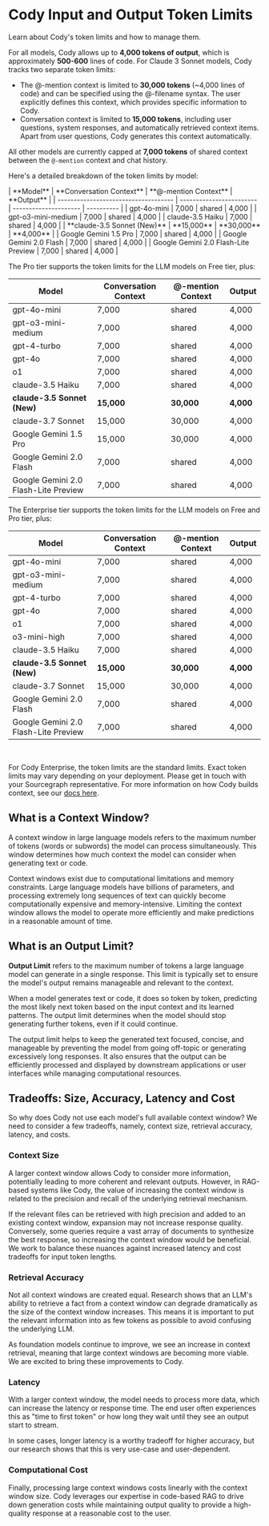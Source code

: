 # Cody Input and Output Token Limits

<p class="subtitle">Learn about Cody's token limits and how to manage them.</p>

For all models, Cody allows up to **4,000 tokens of output**, which is approximately **500-600** lines of code. For Claude 3 Sonnet models, Cody tracks two separate token limits:

- The @-mention context is limited to **30,000 tokens** (~4,000 lines of code) and can be specified using the @-filename syntax. The user explicitly defines this context, which provides specific information to Cody.
- Conversation context is limited to **15,000 tokens**, including user questions, system responses, and automatically retrieved context items. Apart from user questions, Cody generates this context automatically.

All other models are currently capped at **7,000 tokens** of shared context between the `@-mention` context and chat history.

Here's a detailed breakdown of the token limits by model:

<Tabs>
  <Tab title="Free">
|              **Model**               | **Conversation Context** | **@-mention Context** | **Output** |
| ------------------------------------ | ------------------------ | --------------------- | ---------- |
| gpt-4o-mini                          | 7,000                    | shared                | 4,000      |
| gpt-o3-mini-medium                   | 7,000                    | shared                | 4,000      |
| claude-3.5 Haiku                     | 7,000                    | shared                | 4,000      |
| **claude-3.5 Sonnet (New)**          | **15,000**               | **30,000**            | **4,000**  |
| Google Gemini 1.5 Pro                | 7,000                    | shared                | 4,000      |
| Google Gemini 2.0 Flash              | 7,000                    | shared                | 4,000      |
| Google Gemini 2.0 Flash-Lite Preview | 7,000                    | shared                | 4,000      |

  </Tab>

<Tab title="Pro">

The Pro tier supports the token limits for the LLM models on Free tier, plus:

|              **Model**               | **Conversation Context** | **@-mention Context** | **Output** |
| ------------------------------------ | ------------------------ | --------------------- | ---------- |
| gpt-4o-mini                          | 7,000                    | shared                | 4,000      |
| gpt-o3-mini-medium                   | 7,000                    | shared                | 4,000      |
| gpt-4-turbo                          | 7,000                    | shared                | 4,000      |
| gpt-4o                               | 7,000                    | shared                | 4,000      |
| o1                                   | 7,000                    | shared                | 4,000      |
| claude-3.5 Haiku                     | 7,000                    | shared                | 4,000      |
| **claude-3.5 Sonnet (New)**          | **15,000**               | **30,000**            | **4,000**  |
| claude-3.7 Sonnet                    | 15,000                   | 30,000                | 4,000      |
| Google Gemini 1.5 Pro                | 15,000                   | 30,000                | 4,000      |
| Google Gemini 2.0 Flash              | 7,000                    | shared                | 4,000      |
| Google Gemini 2.0 Flash-Lite Preview | 7,000                    | shared                | 4,000      |

  </Tab>

  <Tab title="Enterprise">

The Enterprise tier supports the token limits for the LLM models on Free and Pro tier, plus:

|              **Model**               | **Conversation Context** | **@-mention Context** | **Output** |
| ------------------------------------ | ------------------------ | --------------------- | ---------- |
| gpt-4o-mini                          | 7,000                    | shared                | 4,000      |
| gpt-o3-mini-medium                   | 7,000                    | shared                | 4,000      |
| gpt-4-turbo                          | 7,000                    | shared                | 4,000      |
| gpt-4o                               | 7,000                    | shared                | 4,000      |
| o1                                   | 7,000                    | shared                | 4,000      |
| o3-mini-high                         | 7,000                    | shared                | 4,000      |
| claude-3.5 Haiku                     | 7,000                    | shared                | 4,000      |
| **claude-3.5 Sonnet (New)**          | **15,000**               | **30,000**            | **4,000**  |
| claude-3.7 Sonnet                    | 15,000                   | 30,000                | 4,000      |
| Google Gemini 2.0 Flash              | 7,000                    | shared                | 4,000      |
| Google Gemini 2.0 Flash-Lite Preview | 7,000                    | shared                | 4,000      |

  </Tab>
</Tabs>

<br />

<Callout type="info">For Cody Enterprise, the token limits are the standard limits. Exact token limits may vary depending on your deployment. Please get in touch with your Sourcegraph representative. For more information on how Cody builds context, see our [docs here](/cody/core-concepts/context).</Callout>

## What is a Context Window?

A context window in large language models refers to the maximum number of tokens (words or subwords) the model can process simultaneously. This window determines how much context the model can consider when generating text or code.

Context windows exist due to computational limitations and memory constraints. Large language models have billions of parameters, and processing extremely long sequences of text can quickly become computationally expensive and memory-intensive. Limiting the context window allows the model to operate more efficiently and make predictions in a reasonable amount of time.

## What is an Output Limit?

**Output Limit** refers to the maximum number of tokens a large language model can generate in a single response. This limit is typically set to ensure the model's output remains manageable and relevant to the context.

When a model generates text or code, it does so token by token, predicting the most likely next token based on the input context and its learned patterns. The output limit determines when the model should stop generating further tokens, even if it could continue.

The output limit helps to keep the generated text focused, concise, and manageable by preventing the model from going off-topic or generating excessively long responses. It also ensures that the output can be efficiently processed and displayed by downstream applications or user interfaces while managing computational resources.

## Tradeoffs: Size, Accuracy, Latency and Cost

So why does Cody not use each model's full available context window? We need to consider a few tradeoffs, namely, context size, retrieval accuracy, latency, and costs.

### Context Size

A larger context window allows Cody to consider more information, potentially leading to more coherent and relevant outputs. However, in RAG-based systems like Cody, the value of increasing the context window is related to the precision and recall of the underlying retrieval mechanism.

If the relevant files can be retrieved with high precision and added to an existing context window, expansion may not increase response quality. Conversely, some queries require a vast array of documents to synthesize the best response, so increasing the context window would be beneficial. We work to balance these nuances against increased latency and cost tradeoffs for input token lengths.

### Retrieval Accuracy

Not all context windows are created equal. Research shows that an LLM's ability to retrieve a fact from a context window can degrade dramatically as the size of the context window increases. This means it is important to put the relevant information into as few tokens as possible to avoid confusing the underlying LLM.

As foundation models continue to improve, we see an increase in context retrieval, meaning that large context windows are becoming more viable. We are excited to bring these improvements to Cody.

### Latency

With a larger context window, the model needs to process more data, which can increase the latency or response time. The end user often experiences this as "time to first token" or how long they wait until they see an output start to stream.

In some cases, longer latency is a worthy tradeoff for higher accuracy, but our research shows that this is very use-case and user-dependent.

### Computational Cost

Finally, processing large context windows costs linearly with the context window size. Cody leverages our expertise in code-based RAG to drive down generation costs while maintaining output quality to provide a high-quality response at a reasonable cost to the user.
